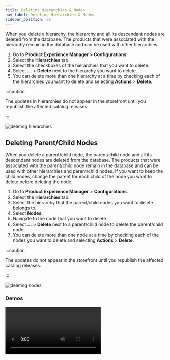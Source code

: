 ```yaml
---
title: Deleting Hierarchies & Nodes
nav_label: Deleting Hierarchies & Nodes
sidebar_position: 60
---
```


When you delete a hierarchy, the hierarchy and all its descendant nodes are deleted from the database. The products that were associated with the hierarchy remain in the database and can be used with other hierarchies.

1. Go to **Product Experience Manager > Configurations**. 
1. Select the **Hierarchies** tab. 
1. Select the checkboxes of the hierarchies that you want to delete.
1. Select **...** > **Delete** next to the hierarchy you want to delete.
1. You can delete more than one hierarchy at a time by checking each of the hierarchies you want to delete and selecting **Actions** > **Delete**. 

:::caution

The updates in hierarchies do not appear in the storefront until you republish the affected catalog releases.

:::

![deleting hierarchies](/assets/delete_hierarchy.gif)

## Deleting Parent/Child Nodes

When you delete a parent/child node, the parent/child node and all its descendant nodes are deleted from the database. The products that were associated with the parent/child node remain in the database and can be used with other hierarchies and parent/child nodes. If you want to keep the child nodes, change the parent for each child of the node you want to delete before deleting the node.

1. Go to **Product Experience Manager** > **Configurations**.
1. Select the **Hierarchies** tab.
1. Select the hierarchy that the parent/child nodes you want to delete belongs to.
1. Select **Nodes**.
1. Navigate to the node that you want to delete.
1. Select **...** > **Delete** next to a parent/child node to delete the parent/child node.
1. You can delete more than one node at a time by checking each of the nodes you want to delete and selecting **Actions** > **Delete**.

:::caution

The updates do not appear in the storefront until you republish the affected catalog releases.

:::

![deleting nodes](/assets/delete_node.gif)

### Demos

<Video
  mediaSrc="https://www.youtube.com/embed/4-ccMytvaNE"
  mediaType="embed"
  title="Understanding Hierarchies in Product Experience Manager" />
<Video
  mediaSrc="https://www.youtube.com/embed/4FM4lvYtQSA"
  mediaType="embed"
  title="Configuring Hierarchies in Product Experience Manager" />
